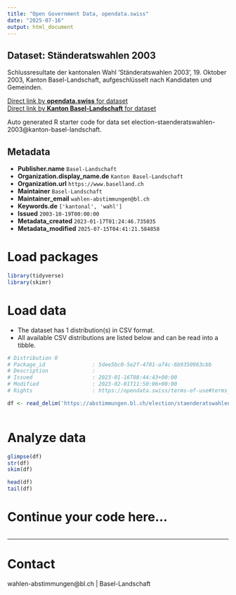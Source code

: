 ```yaml
---
title: "Open Government Data, opendata.swiss"
date: "2025-07-16"
output: html_document
---
```


## Dataset: Ständeratswahlen 2003

Schlussresultate der kantonalen Wahl 'Ständeratswahlen 2003', 19. Oktober 2003, Kanton Basel-Landschaft, aufgeschlüsselt nach Kandidaten und Gemeinden.

[Direct link by **opendata.swiss** for dataset](https://opendata.swiss/de/dataset/standeratswahlen-2003)<br>
[Direct link by **Kanton Basel-Landschaft** for dataset](https://abstimmungen.bl.ch/election/staenderatswahlen-2003/data)

Auto generated R starter code for data set election-staenderatswahlen-2003@kanton-basel-landschaft.

## Metadata

- **Publisher.name** `Basel-Landschaft`
- **Organization.display_name.de** `Kanton Basel-Landschaft`
- **Organization.url** `https://www.baselland.ch`
- **Maintainer** `Basel-Landschaft`
- **Maintainer_email** `wahlen-abstimmungen@bl.ch`
- **Keywords.de** `['kantonal', 'wahl']`
- **Issued** `2003-10-19T00:00:00`
- **Metadata_created** `2023-01-17T01:24:46.735035`
- **Metadata_modified** `2025-07-15T04:41:21.584858`


# Load packages

```r

library(tidyverse)
library(skimr)

```

# Load data

-   The dataset has 1 distribution(s) in CSV format.
-   All available CSV distributions are listed below and can be read into a tibble.

```r

# Distribution 0
# Package_id               : 5dee5bc0-5e2f-4781-a74c-6b9350963cbb
# Description              : 
# Issued                   : 2023-01-16T08:44:43+00:00
# Modified                 : 2023-02-01T11:50:06+00:00
# Rights                   : https://opendata.swiss/terms-of-use#terms_by

df <- read_delim('https://abstimmungen.bl.ch/election/staenderatswahlen-2003/data-csv')



```

# Analyze data

```r

glimpse(df)
str(df)
skim(df)

head(df)
tail(df)

```

# Continue your code here...

```r

```

------------------------------------------------------------------------

# Contact

wahlen-abstimmungen@bl.ch | Basel-Landschaft

